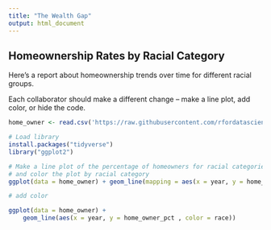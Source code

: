 ```yaml
---
title: "The Wealth Gap"
output: html_document
---
```


## Homeownership Rates by Racial Category

Here's a report about homeownership trends over time for different racial groups.

Each collaborator should make a different change -- make a line plot, add color, or hide the code.

```r
home_owner <- read.csv('https://raw.githubusercontent.com/rfordatascience/tidytuesday/master/data/2021/2021-02-09/home_owner.csv')

# Load library
install.packages("tidyverse")
library("ggplot2")

# Make a line plot of the percentage of homeowners for racial categories over time
# and color the plot by racial category
ggplot(data = home_owner) + geom_line(mapping = aes(x = year, y = home_owner_pct, z = race))

# add color

ggplot(data = home_owner) +
    geom_line(aes(x = year, y = home_owner_pct , color = race))

```
